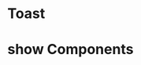 


# Toast

# show Components
<Toast
  title="Success"
  message="Your operation was successful"
  timeout={5000}
  position="bottom-center"
  style="success"
/>


